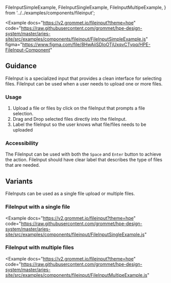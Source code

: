   FileInputSimpleExample,
  FileInputSingleExample,
  FileInputMultipeExample,
} from '../../examples/components/fileinput';

<Example
  docs="https://v2.grommet.io/fileinput?theme=hpe"
  code="https://raw.githubusercontent.com/grommet/hpe-design-system/master/aries-site/src/examples/components/fileinput/FileInputSimpleExample.js"
  figma="https://www.figma.com/file/8HwAiiSDloOTjUxqvCTypq/HPE-FileInput-Component"
>
  <FileInputSimpleExample />
</Example>

## Guidance

FileInput is a specialized input that provides a clean interface for selecting files.
FileInput can be used when a user needs to upload one or more files.

### Usage

1. Upload a file or files by click on the fileInput that prompts a file selection.
2. Drag and Drop selected files directly into the fileInput.
3. Label the fileInput so the user knows what file/files needs to be uploaded

### Accessibility

The FileInput can be used with both the `Space` and `Enter` button to achieve the action.
FileInput should have clear label that describes the type of files that are needed.

## Variants

FileInputs can be used as a single file upload or multiple files.

### FileInput with a single file

<Example
  docs="https://v2.grommet.io/fileinput?theme=hpe"
  code="https://raw.githubusercontent.com/grommet/hpe-design-system/master/aries-site/src/examples/components/fileinput/FileInputSingleExample.js"
>
  <FileInputSingleExample />
</Example>

### FileInput with multiple files

<Example
  docs="https://v2.grommet.io/fileinput?theme=hpe"
  code="https://raw.githubusercontent.com/grommet/hpe-design-system/master/aries-site/src/examples/components/fileinput/FileInputMultipeExample.js"
>
  <FileInputMultipeExample />
</Example>
